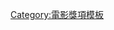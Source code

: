 <noinclude>{{noteTA
|G1 = Show
|1 = zh-cn:洛迦诺电影节; zh-tw:盧卡諾影展
|2 = zh-cn:电影节; zh-tw:影展
|3 = zh-cn:洛迦诺; zh-tw:盧卡諾
}}
</noinclude>{{Navbox 
|name = 盧卡諾影展最佳導演獎
| title      = [[盧卡諾影展最佳導演獎]]
|listclass = hlist
| state      = {{{state<includeonly>|collapsed</includeonly>}}}
| group1 = 1946–1960
| list1  = 
* {{flagicon|France}}[[黑內·克萊]] (1946)
* {{flagicon|France}}[[黑內·克萊]] (1947)
* {{flagicon|USA}}[[约翰·福特]] (1948)
* {{flagicon|USA}}{{link-en|威廉·A·威爾曼|William A. Wellman}} (1949)
* {{flagicon|France}}[[克勞德·夏布洛]] (1958)
* {{flagicon|USA}}[[斯坦利·库布里克|史丹利·庫柏力克]] (1959)
* {{flagicon|Soviet Union}}{{link-en|馬克·東斯克伊|Mark Donskoy}} (1960)

| group2 = 2006–2020
| list2  = 
* {{flagicon|France}}{{link-fr|樓宏·阿夏|Laurent Achard}} (2006)
* {{flagicon|France}}{{link-fr|菲利浦·拉摩斯|Philippe Ramos}} (2007)
* {{flagicon|Canada}}[[德尼·柯特]] (2008)
* {{flagicon|Russia}}{{link-fr|阿爾克謝·米茲其列夫|Alexeï Mizguirev}} (2009)
* {{flagicon|Canada}}[[德尼·柯特]] (2010)
* {{flagicon|Romania}}{{link-ro|阿德雷安·西塔魯|Adrian Sitaru}} (2011)
* {{flagicon|China}}[[應亮]] (2012)
* {{flagicon|South Korea}}[[洪常秀]] (2013)
* {{flagicon|Portugal}}[[佩德羅·科斯塔]] (2014)
* {{flagicon|Poland}}[[安德烈·左拉斯基]] (2015)
* {{flagicon|Portugal}}[[朱奧·佩德洛·羅德利蓋斯]] (2016)
* {{flagicon|France}}{{link-fr|F. J. 歐桑|F. J. Ossang}} (2017)
* {{flagicon|Chile}}{{link-en|多明嘉·索托馬爾·卡斯提洛|Dominga Sotomayor Castillo}} (2018)
* {{flagicon|France}}{{link-fr|達米恩·曼尼弗|Damien Manivel}} (2019)
| group3 = 2021–2040
| list3  = 
* {{flagicon|USA}}[[阿貝爾·費拉拉]] (2021)
}}<noinclude>
{{collapsible option}}
[[Category:電影獎項模板]]
</noinclude>